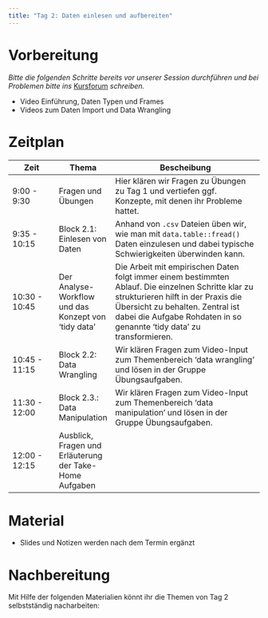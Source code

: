 ```yaml
---
title: "Tag 2: Daten einlesen und aufbereiten"
---
```


# Vorbereitung

*Bitte die folgenden Schritte bereits vor unserer Session durchführen und* *bei Problemen bitte ins* [Kursforum](https://github.com/graebnerc/EinfuehrungR24/discussions) *schreiben.*

-   Video Einführung, Daten Typen und Frames
-   Videos zum Daten Import und Data Wrangling

# Zeitplan

| Zeit          | Thema                                                   | Bescheibung                                                                                                                                                                                                                                            |
|--------------|--------------|--------------------------------------------|
| 9:00 - 9:30   | Fragen und Übungen                                      | Hier klären wir Fragen zu Übungen zu Tag 1 und vertiefen ggf. Konzepte, mit denen ihr Probleme hattet.                                                                                                                                                 |
| 9:35 - 10:15  | Block 2.1: Einlesen von Daten                           | Anhand von `.csv` Dateien üben wir, wie man mit `data.table::fread()` Daten einzulesen und dabei typische Schwierigkeiten überwinden kann.                                                                                                             |
| 10:30 - 10:45 | Der Analyse-Workflow und das Konzept von 'tidy data'    | Die Arbeit mit empirischen Daten folgt immer einem bestimmten Ablauf. Die einzelnen Schritte klar zu strukturieren hilft in der Praxis die Übersicht zu behalten. Zentral ist dabei die Aufgabe Rohdaten in so genannte 'tidy data' zu transformieren. |
| 10:45 - 11:15 | Block 2.2: Data Wrangling                               | Wir klären Fragen zum Video-Input zum Themenbereich 'data wrangling' und lösen in der Gruppe Übungsaufgaben.                                                                                                                                           |
| 11:30 - 12:00 | Block 2.3.: Data Manipulation                           | Wir klären Fragen zum Video-Input zum Themenbereich 'data manipulation' und lösen in der Gruppe Übungsaufgaben.                                                                                                                                        |
| 12:00 - 12:15 | Ausblick, Fragen und Erläuterung der Take-Home Aufgaben |                                                                                                                                                                                                                                                        |

# Material

-   Slides und Notizen werden nach dem Termin ergänzt

# Nachbereitung

Mit Hilfe der folgenden Materialien könnt ihr die Themen von Tag 2 selbstständig nacharbeiten:

